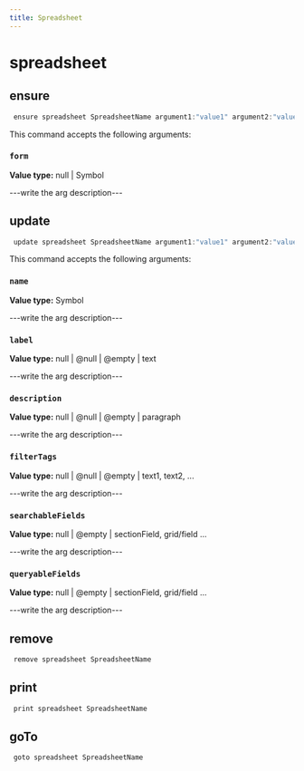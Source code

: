 ```yaml
---
title: Spreadsheet
---
```


# spreadsheet

## ensure

```js filename="Terminal" copy
 ensure spreadsheet SpreadsheetName argument1:"value1" argument2:"value2"
```

This command accepts the following arguments:

### `form`
**Value type:** null | Symbol

---write the arg description---


## update

```js filename="Terminal" copy
 update spreadsheet SpreadsheetName argument1:"value1" argument2:"value2"
```

This command accepts the following arguments:

### `name`
**Value type:** Symbol

---write the arg description---

### `label`
**Value type:** null | @null | @empty | text

---write the arg description---

### `description`
**Value type:** null | @null | @empty | paragraph

---write the arg description---

### `filterTags`
**Value type:** null | @null | @empty | text1, text2, ...

---write the arg description---

### `searchableFields`
**Value type:** null | @empty | sectionField, grid/field ...

---write the arg description---

### `queryableFields`
**Value type:** null | @empty | sectionField, grid/field ...

---write the arg description---


## remove

```js filename="Terminal" copy
 remove spreadsheet SpreadsheetName
```


## print

```js filename="Terminal" copy
 print spreadsheet SpreadsheetName
```


## goTo


```js filename="Terminal" copy
 goto spreadsheet SpreadsheetName
```

